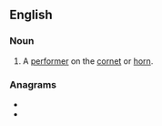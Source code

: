 ==English==

===Noun===
{{en-noun}}

# A [[performer]] on the [[cornet]] or [[horn]].
{{Webster 1913}}

===Anagrams===
* {{l|en|cistron}}
* {{l|en|citrons}}